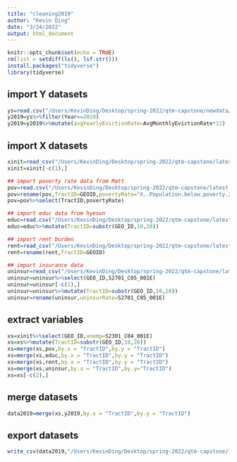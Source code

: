 ```yaml
---
title: "cleaning2019"
author: "Kevin Ding"
date: "3/24/2022"
output: html_document
---
```


```r
knitr::opts_chunk$set(echo = TRUE)
rm(list = setdiff(ls(), lsf.str()))
install.packages("tidyverse")
library(tidyverse)
```


## import Y datasets
```r
ys=read.csv("/Users/KevinDing/Desktop/spring-2022/qtm-capstone/newdata/y variable/ymix.csv")
y2019=ys%>%filter(Year==2019)
y2019=y2019%>%mutate(avgYearlyEvictionRate=AvgMonthlyEvictionRate*12)
```

## import X datasets
```r
xinit=read_csv("/Users/KevinDing/Desktop/spring-2022/qtm-capstone/latest data/productDownload_2022-03-22T163533/2019 data.csv")
xinit=xinit[-c(1),]

## import poverty rate data from Matt
pov=read.csv("/Users/KevinDing/Desktop/spring-2022/qtm-capstone/latest data/Cleaned_Pov_19.csv")
pov=rename(pov,TractID=GEOID,povertyRate="X..Population.below.poverty.2019")
pov=pov%>%select(TractID,povertyRate)

## import educ data from hyesun
educ=read.csv("/Users/KevinDing/Desktop/spring-2022/qtm-capstone/latest data/2019_Education rate_Cleaned.csv")
educ=educ%>%mutate(TractID=substr(GEO_ID,10,20))

## import rent burden
rent=read_csv("/Users/KevinDing/Desktop/spring-2022/qtm-capstone/latest data/2019_Rent burden_Cleaned.csv")
rent=rename(rent,TractID=GEOID)

## import insurance data
uninsur=read_csv("/Users/KevinDing/Desktop/spring-2022/qtm-capstone/latest data/Uninsurance_19_20_UNcleaned/ACSST5Y2019.S2701_data_with_overlays_2022-03-25T132633.csv")
uninsur=uninsur%>%select(GEO_ID,S2701_C05_001E)
uninsur=uninsur[-c(1),]
uninsur=uninsur%>%mutate(TractID=substr(GEO_ID,10,20))
uninsur=rename(uninsur,uninsurRate=S2701_C05_001E)
```

## extract variables
```r
xs=xinit%>%select(GEO_ID,unemp=S2301_C04_001E)
xs=xs%>%mutate(TractID=substr(GEO_ID,10,20))
xs=merge(xs,pov,by.x = "TractID",by.y = "TractID")
xs=merge(xs,educ,by.x = "TractID",by.y = "TractID")
xs=merge(xs,rent,by.x = "TractID",by.y = "TractID")
xs=merge(xs,uninsur,by.x = "TractID",by.y="TractID")
xs=xs[-c(2),]

```


## merge datasets
```r
data2019=merge(xs,y2019,by.x = "TractID",by.y = "TractID")
```

## export datasets
```r
write_csv(data2019,"/Users/KevinDing/Desktop/spring-2022/qtm-capstone/latest data/data2019.csv")
```


